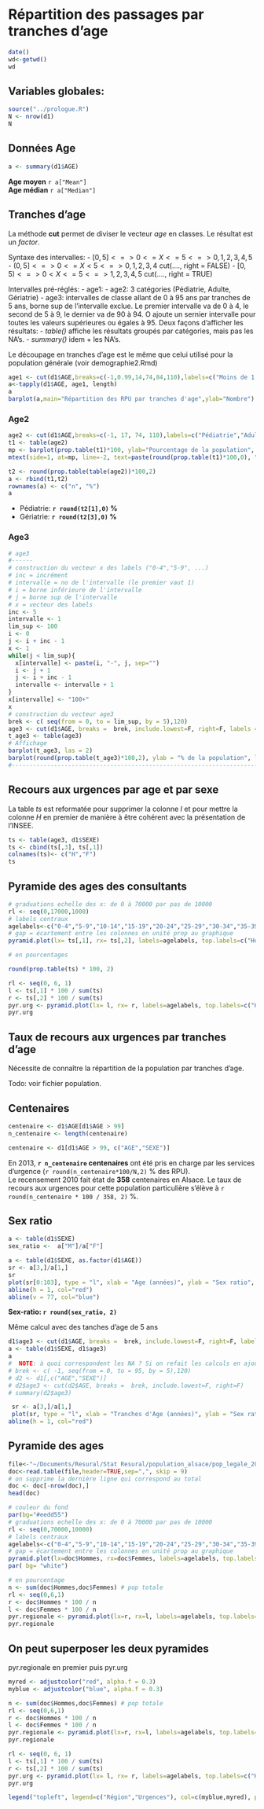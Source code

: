 Répartition des passages par tranches d'age
========================================================
```r
date()
wd<-getwd()
wd
```
Variables globales:
-------------------
```r
source("../prologue.R")
N <- nrow(d1)
N
```

Données Age
-----------
```r
a <- summary(d1$AGE)
```
**Age moyen** `r a["Mean"]`  
**Age médian** `r a["Median"]`  

Tranches d'age
--------------

La méthode **cut** permet de diviser le vecteur *age* en classes. Le résultat est un *factor*.

Syntaxe des intervalles:
- $[0,5] <=> 0 <= X <= 5 <=> 0, 1, 2, 3, 4, 5$
- $(0,5] <=> 0 <= X < 5 <=> 0, 1, 2, 3, 4$  cut(...., right = FALSE)
- $[0,5) <=> 0 < X <= 5 <=> 1, 2, 3, 4, 5$  cut(...., right = TRUE)

Intervalles pré-réglés:
- age1: 
- age2: 3 catégories (Pédiatrie, Adulte, Gériatrie)
- age3: intervalles de classe allant de 0 à 95 ans par tranches de 5 ans, borne sup de l'intervalle exclue. Le premier intervalle va de 0 à 4, le second de 5 à 9, le dernier va de 90 à 94. O ajoute un sernier intervalle pour toutes les valeurs supérieures ou égales à 95. Deux façons d'afficher les résultats:
- *table()* affiche les résultats groupés par catégories, mais pas les NA's.
- *summary()* idem + les NA's.

Le découpage en tranches d'age est le même que celui utilisé pour la population générale (voir demographie2.Rmd)

```r

age1 <- cut(d1$AGE,breaks=c(-1,0.99,14,74,84,110),labels=c("Moins de 1 an","De 1 à 15 ans","De 15 à 75 ans","de 75 à 85 ans","Plus de 85 ans"))
a<-tapply(d1$AGE, age1, length)
a
barplot(a,main="Répartition des RPU par tranches d'age",ylab="Nombre")

```
### Age2
```r
age2 <- cut(d1$AGE,breaks=c(-1, 17, 74, 110),labels=c("Pédiatrie","Adulte < 75 ans","Gériatrie"))
t1 <- table(age2)
mp <- barplot(prop.table(t1)*100, ylab="Pourcentage de la population", main="Répartition des consultants en 2013", col="lavender")
mtext(side=1, at=mp, line=-2, text=paste(round(prop.table(t1)*100,0), "%",sep=""), col="blue")

t2 <- round(prop.table(table(age2))*100,2)
a <- rbind(t1,t2)
rownames(a) <- c("n", "%")
a
```
- Pédiatrie: **`r round(t2[1],0)` %**
- Gériatrie: **`r round(t2[3],0)` %**

### Age3
```r
# age3
#------
# construction du vecteur x des labels ("0-4","5-9", ...)
# inc = incrément
# intervalle = no de l'intervalle (le premier vaut 1)
# i = borne inférieure de l'intervalle
# j = borne sup de l'intervalle
# x = vecteur des labels
inc <- 5
intervalle <- 1
lim_sup <- 100
i <- 0
j <- i + inc - 1
x <- 1
while(j < lim_sup){
  x[intervalle] <- paste(i, "-", j, sep="")
  i <- j + 1
  j <- i + inc - 1
  intervalle <- intervalle + 1
}
x[intervalle] <- "100+"
x
# construction du vecteur age3
brek <- c( seq(from = 0, to = lim_sup, by = 5),120)
age3 <- cut(d1$AGE, breaks =  brek, include.lowest=F, right=F, labels = x)
t_age3 <- table(age3)
# Affichage
barplot(t_age3, las = 2)
barplot(round(prop.table(t_age3)*100,2), ylab = "% de la population", las = 2, xlab="", main="Pourcentage de consultants par tranche d'age")
#-------------------------------------------------------------------------
```

Recours aux urgences par age et par sexe
----------------------------------------
La table *ts* est reformatée pour supprimer la colonne *I* et pour mettre la colonne *H* en premier de manière à être cohérent avec la présentation de l'INSEE.

```r
ts <- table(age3, d1$SEXE)
ts <- cbind(ts[,3], ts[,1])
colnames(ts)<- c("H","F")
ts
```
Pyramide des ages des consultants
---------------------------------
```r
# graduations echelle des x: de 0 à 70000 par pas de 10000
rl <- seq(0,17000,1000)
# labels centraux
agelabels<-c("0-4","5-9","10-14","15-19","20-24","25-29","30-34","35-39","40-44","45-49","50-54","55-59","60-64","65-69","70-74","75-79","80-84","85-89","90-94","95-99","100+")
# gap = écartement entre les colonnes en unité prop au graphique
pyramid.plot(lx= ts[,1], rx= ts[,2], labels=agelabels, top.labels=c("Hommes","Age","Femmes"), gap=1500, main="Pyramide des ages des passages aux urgences", unit="nombre", labelcex=0.8, laxlab=rl, raxlab=rl)

# en pourcentages

round(prop.table(ts) * 100, 2)

rl <- seq(0, 6, 1)
l <- ts[,1] * 100 / sum(ts)
r <- ts[,2] * 100 / sum(ts)
pyr.urg <- pyramid.plot(lx= l, rx= r, labels=agelabels, top.labels=c("Hommes","Age","Femmes"), gap=1, main="Pyramide des ages des passages aux urgences", unit="%", labelcex=0.8, laxlab=rl, raxlab=rl, add=TRUE)
pyr.urg 
```


Taux de recours aux urgences par tranches d'age
-----------------------------------------------
Nécessite de connaître la répartition de la population par tranches d'age.

Todo: voir fichier population.

Centenaires
-----------

```r
centenaire <- d1$AGE[d1$AGE > 99]
n_centenaire <- length(centenaire)

centenaire <- d1[d1$AGE > 99, c("AGE","SEXE")]
```
En 2013, **`r n_centenaire` centenaires** ont été pris en charge par les services d'urgence (`r round(n_centenaire*100/N,2)` % des RPU).  
Le recensement 2010 fait état de **358** centenaires en Alsace. Le taux de recours aux urgences pour cette population particulière s'élève à `r round(n_centenaire * 100 / 358, 2)` %.

Sex ratio
---------
```r
a <- table(d1$SEXE)
sex_ratio <-  a["M"]/a["F"]

a <- table(d1$SEXE, as.factor(d1$AGE))
sr <- a[3,]/a[1,]
sr
plot(sr[0:103], type = "l", xlab = "Age (années)", ylab = "Sex ratio", las = 2, col="green", lwd=2)
abline(h = 1, col="red")
abline(v = 77, col="blue")
```
**Sex-ratio: `r round(sex_ratio, 2)`**

Même calcul avec des tanches d'age de 5 ans
```r
d1$age3 <- cut(d1$AGE, breaks =  brek, include.lowest=F, right=F, labels = x)
a <- table(d1$SEXE, d1$age3)
a
#  NOTE: à quoi correspondent les NA ? Si on refait les calculs en ajoutant une rubrique entre -1 et 0, on réduit le nomfre de NA a 10 mais on ne modifie pas le npmbre de cas par catégorie:
# brek <- c( -1, seq(from = 0, to = 95, by = 5),120)
# d2 <- d1[,c("AGE","SEXE")]
# d2$age3 <- cut(d2$AGE, breaks =  brek, include.lowest=F, right=F)
# summary(d2$age3)

 sr <- a[3,]/a[1,]
 plot(sr, type = "l", xlab = "Tranches d'Age (années)", ylab = "Sex ratio", col="green", lwd=2)
abline(h = 1, col="red")

```

Pyramide des ages
-----------------

```r
file<-"~/Documents/Resural/Stat Resural/population_alsace/pop_legale_2010/rp2010_POP1B_n1_REG-42.csv"
doc<-read.table(file,header=TRUE,sep=",", skip = 9)
# on supprime la dernière ligne qui correspond au total
doc <- doc[-nrow(doc),]
head(doc)

# couleur du fond
par(bg="#eedd55")
# graduations echelle des x: de 0 à 70000 par pas de 10000
rl <- seq(0,70000,10000)
# labels centraux
agelabels<-c("0-4","5-9","10-14","15-19","20-24","25-29","30-34","35-39","40-44","45-49","50-54","55-59","60-64","65-69","70-74","75-79","80-84","85-89","90-94","95-99","100+")
# gap = écartement entre les colonnes en unité prop au graphique
pyramid.plot(lx=doc$Hommes, rx=doc$Femmes, labels=agelabels, top.labels=c("Hommes","Age","Femmes"), gap=6000, main="Pyramide des ages en Alsace (INSEE 2010)", unit="nombre", labelcex=0.8, laxlab=rl, raxlab=rl)
par( bg= "white")

# en pourcentage
n <- sum(doc$Hommes,doc$Femmes) # pop totale
rl <- seq(0,6,1)
r <- doc$Hommes * 100 / n
l <- doc$Femmes * 100 / n
pyr.regionale <- pyramid.plot(lx=r, rx=l, labels=agelabels, top.labels=c("Hommes","Age","Femmes"), gap=1, main="Pyramide des ages en Alsace (INSEE 2010)", unit="%", labelcex=0.8, laxlab=rl, raxlab=rl)
pyr.regionale
```
On peut superposer les deux pyramides
--------------------------------------
pyr.regionale en premier puis pyr.urg
```r
myred <- adjustcolor("red", alpha.f = 0.3)
myblue <- adjustcolor("blue", alpha.f = 0.3)

n <- sum(doc$Hommes,doc$Femmes) # pop totale
rl <- seq(0,6,1)
r <- doc$Hommes * 100 / n
l <- doc$Femmes * 100 / n
pyr.regionale <- pyramid.plot(lx=r, rx=l, labels=agelabels, top.labels=c("Hommes","Age","Femmes"), gap=1, main="Pyramide des ages en Alsace (INSEE 2010)", unit="%", labelcex=0.8, laxlab=rl, raxlab=rl, lxcol= myblue, rxcol= myblue)
pyr.regionale

rl <- seq(0, 6, 1)
l <- ts[,1] * 100 / sum(ts)
r <- ts[,2] * 100 / sum(ts)
pyr.urg <- pyramid.plot(lx= l, rx= r, labels=agelabels, top.labels=c("Hommes","Age","Femmes"), gap=1, main="Pyramide des ages des passages aux urgences", unit="%", labelcex=0.8, laxlab=rl, raxlab=rl, ,lxcol=myred, rxcol=myred, add=TRUE)
pyr.urg 

legend("topleft", legend=c("Région","Urgences"), col=c(myblue,myred), pch=15)
```

